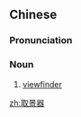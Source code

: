 ==Chinese==
{{zh-forms|type=21}}

===Pronunciation===
{{zh-pron
|m=qǔjǐngqì
|c=ceoi2 ging2 hei3
|cat=n
}}

===Noun===
{{zh-noun}}

# [[viewfinder]] {{gloss|device on a camera}}

[[zh:取景器]]